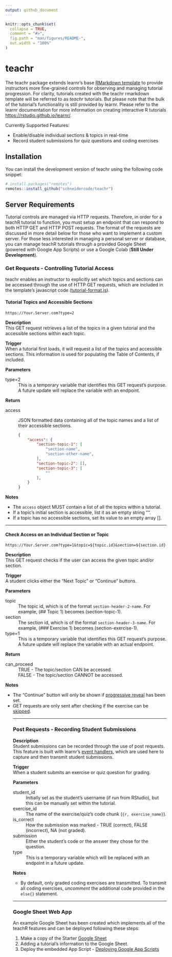 ```yaml
---
output: github_document
---
```


<!-- README.md is generated from README.Rmd. Please edit that file -->

```r
knitr::opts_chunk$set(
  collapse = TRUE,
  comment = "#>",
  fig.path = "man/figures/README-",
  out.width = "100%"
)
```

# teachr

<!-- badges: start -->
<!-- badges: end -->

The teachr package extends learnr's base [RMarkdown template](https://pkgs.rstudio.com/learnr/articles/formats.html?q=template#custom-formats) 
to provide instructors more fine-grained controls for observing and managing tutorial progression. 
For clarity, tutorials created with the teachr rmarkdown template will be 
referred to as *teachr* tutorials. But please note that the bulk of the tutorial's 
functionality is still provided by learnr. Please refer to the learnr documentation 
for more information on creating interactive R tutorials [https://rstudio.github.io/learnr/](https://rstudio.github.io/learnr/).

Currently Supported Features:  
<ul>
 <li>Enable/disable individual sections & topics in real-time</li>
 <li>Record student submissions for quiz questions and coding exercises</li>
</ul>

## Installation

You can install the development version of teachr using the following code snippet:

``` r
# install.packages("remotes")
remotes::install_github("schneidercode/teachr")
```

## Server Requirements  

Tutorial controls are managed via HTTP requests. Therefore, in order for a teachR
tutorial to function, you must setup an endpoint that can respond to both HTTP GET and HTTP POST requests. 
The format of the requests are discussed in more detail below for those who want to 
implement a custom server. For those less interested in managing a personal server or database,
you can manage teachR tutorials through a provided Google Sheet (powered with Google App Scripts) or
use a Google Colab (**Still Under Development**).
 
### Get Requests - Controlling Tutorial Access 
teachr enables an instructor to explicitly set which topics and sections can be
 accessed through the use of HTTP GET requests, which are included in the template's
 javascript code ([tutorial-format.js](https://github.com/SchneiderCode/TeachR/blob/main/inst/rmarkdown/templates/tutorial/resources/tutorial-format.js)). 

#### Tutorial Topics and Accessible Sections

``` 
https://Your.Server.com?type=2
```

**Description**  
This GET request retrieves a list of the topics in a given tutorial and the accessible sections within each topic.

**Trigger**  
When a tutorial first loads, it will request a list of the topics and accessible sections. This information is used for populating the Table of Contents, if included.

**Parameters**  
<dl>
  <dt>type=2</dt>
  <dd>This is a temporary variable that identifies this GET request's purpose. A future update will replace the variable with an endpoint.</dd>
</dl>

**Return**  
<dl>
  <dt>access</dt>
  <dd>JSON formatted data containing all of the topic names and a list of their accessible sections.  
``` json  
{
    "access": {
        "section-topic-1": [
            "section-name",
            "section-other-name",
        ],
        "section-topic-2": [],
        "section-topic-3": [
            ""
        ],
    }
}
```
  </dd>
</dl>

**Notes**  
<ul>
  <li>The `access` object MUST contain a list of all the topics within a tutorial.</li>
  <li>If a topic's initial section is accessible, list it as an empty string "".</li>
  <li>If a topic has no accessible sections, set its value to an empty array [].</li>
</ul>

<hr>

#### Check Access on an Individual Section or Topic 

``` 
https://Your.Server.com?type=1&topic=${topic.id}&section=${section.id}
```

**Description**  
This GET request checks if the user can access the given topic and/or section.  

**Trigger**  
A student clicks either the "Next Topic" or "Continue" buttons.  

**Parameters** 
<dl>
  <dt>topic</dt>
  <dd>The topic id, which is of the format `section-header-2-name`. For example, (## Topic 1) becomes (section-topic-1).</dd>
  <dt>section</dt>
  <dd>The section id, which is of the format `section-header-3-name`. For example, (### Exercise 1) becomes (section-exercise-1).</dd>
  <dt>type=1</dt>
  <dd>This is a temporary variable that identifies this GET request's purpose. A future update will replace the variable with an actual endpoint.</dd>
</dl>

**Return**  
<dl>
  <dt>can_proceed</dt>
  <dd>TRUE - The topic/section CAN be accessed.</dd>
  <dd>FALSE - The topic/section CANNOT be accessed.</dd>
</dl>

**Notes**  
<ul>
  <li>The "Continue" button will only be shown if [progressive reveal](https://pkgs.rstudio.com/learnr/articles/exercises.html?q=progress#progressive-reveal) has been set.</li>
  <li>GET requests are only sent after checking if the exercise can be [skipped](https://pkgs.rstudio.com/learnr/articles/exercises.html?q=progress#exercise-skipping).</li>

<hr>

### Post Requests - Recording Student Submissions  

**Description**  
Student submissions can be recorded through the use of post requests. This feature is built
 with learnr's [event handlers](https://pkgs.rstudio.com/learnr/articles/publishing.html#event-handlers),
 which are used here to capture and then transmit student submissions. 
 
**Trigger**  
When a student submits an exercise or quiz question for grading.
 
**Parameters**
<dl>
  <dt>student_id</dt> 
  <dd>Initially set as the student's username (if run from RStudio), but this can be manually set within the tutorial.</dd>
  <dt>exercise_id</dt> 
  <dd>The name of the exercise/quiz's code chunk (````{r, exercise_name}````).</dd>
  <dt>is_correct</dt> 
  <dd>How the submission was marked - TRUE (correct), FALSE (incorrect), NA (not graded).</dd>
  <dt>submission</dt> 
  <dd>Either the student's code or the answer they chose for the question.</dd>
  <dt>type</dt> 
  <dd>This is a temporary variable which will be replaced with an endpoint in a future update.</dd>
</dl>

**Notes**   
<ul>
  <li> By default, only graded coding exercises are transmitted. To transmit all coding exercises, *uncomment*
 the additional code provided in the `else{}` statement.</li>
</ul>
 
<hr>
 
### Google Sheet Web App
An example Google Sheet has been created which implements all of the teachR features and can be deployed following these steps:  

  1. Make a copy of the Starter [Google Sheet](https://docs.google.com/spreadsheets/d/1UJgTcXp5L3g75YGoTylM0GxFjdudELvIamwEuEDrMsU/copy)  
  2. Adding a tutorial's information to the Google Sheet.  
  3. Deploy the embedded App Script - [Deploying Google App Scripts](https://developers.google.com/apps-script/concepts/deployments)  
